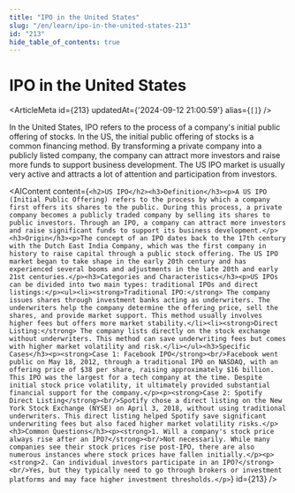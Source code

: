 ```yaml
---
title: "IPO in the United States"
slug: "/en/learn/ipo-in-the-united-states-213"
id: "213"
hide_table_of_contents: true
---
```



# IPO in the United States

<ArticleMeta id={213} updatedAt={'2024-09-12 21:00:59'} alias={`[]`} />
<div className='border-solid border-b border-t-0 my-4 border-[var(--ifm-color-gray-300)]' />

In the United States, IPO refers to the process of a company's initial public offering of stocks. In the US, the initial public offering of stocks is a common financing method. By transforming a private company into a publicly listed company, the company can attract more investors and raise more funds to support business development. The US IPO market is usually very active and attracts a lot of attention and participation from investors.

<AIContent content={`<h2>US IPO</h2><h3>Definition</h3><p>A US IPO (Initial Public Offering) refers to the process by which a company first offers its shares to the public. During this process, a private company becomes a publicly traded company by selling its shares to public investors. Through an IPO, a company can attract more investors and raise significant funds to support its business development.</p><h3>Origin</h3><p>The concept of an IPO dates back to the 17th century with the Dutch East India Company, which was the first company in history to raise capital through a public stock offering. The US IPO market began to take shape in the early 20th century and has experienced several booms and adjustments in the late 20th and early 21st centuries.</p><h3>Categories and Characteristics</h3><p>US IPOs can be divided into two main types: traditional IPOs and direct listings:</p><ul><li><strong>Traditional IPO:</strong> The company issues shares through investment banks acting as underwriters. The underwriters help the company determine the offering price, sell the shares, and provide market support. This method usually involves higher fees but offers more market stability.</li><li><strong>Direct Listing:</strong> The company lists directly on the stock exchange without underwriters. This method can save underwriting fees but comes with higher market volatility and risk.</li></ul><h3>Specific Cases</h3><p><strong>Case 1: Facebook IPO</strong><br/>Facebook went public on May 18, 2012, through a traditional IPO on NASDAQ, with an offering price of $38 per share, raising approximately $16 billion. This IPO was the largest for a tech company at the time. Despite initial stock price volatility, it ultimately provided substantial financial support for the company.</p><p><strong>Case 2: Spotify Direct Listing</strong><br/>Spotify chose a direct listing on the New York Stock Exchange (NYSE) on April 3, 2018, without using traditional underwriters. This direct listing helped Spotify save significant underwriting fees but also faced higher market volatility risks.</p><h3>Common Questions</h3><p><strong>1. Will a company's stock price always rise after an IPO?</strong><br/>Not necessarily. While many companies see their stock prices rise post-IPO, there are also numerous instances where stock prices have fallen initially.</p><p><strong>2. Can individual investors participate in an IPO?</strong><br/>Yes, but they typically need to go through brokers or investment platforms and may face higher investment thresholds.</p>`} id={213} />
